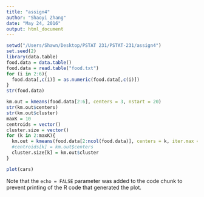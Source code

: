 ```yaml
---
title: "assign4"
author: "Shaoyi Zhang"
date: "May 24, 2016"
output: html_document
---
```

```r
setwd("/Users/Shawn/Desktop/PSTAT 231/PSTAT-231/assign4")
set.seed(2)
library(data.table)
food.data = data.table()
food.data = read.table("food.txt")
for (i in 2:6){
  food.data[,c(i)] = as.numeric(food.data[,c(i)])
}
str(food.data)

```

```r
km.out = kmeans(food.data[2:6], centers = 3, nstart = 20)
str(km.out$centers)
str(km.out$cluster)
maxK = 10
centroids = vector()
cluster.size = vector()
for (k in 2:maxK){
  km.out = kmeans(food.data[2:ncol(food.data)], centers = k, iter.max = 10, nstart = 20)
  #centroids[k] = km.out$centers
  cluster.size[k] = km.out$cluster
}

```

```r
plot(cars)
```

Note that the `echo = FALSE` parameter was added to the code chunk to prevent printing of the R code that generated the plot.
